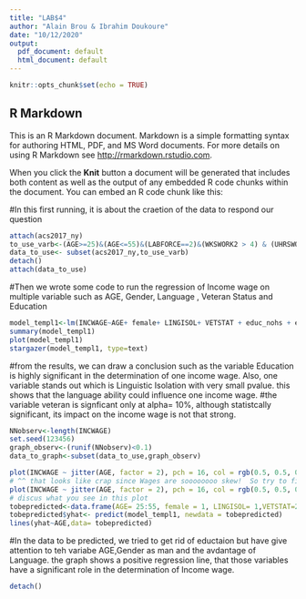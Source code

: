 ---
title: "LAB$4"
author: "Alain Brou & Ibrahim Doukoure"
date: "10/12/2020"
output:
  pdf_document: default
  html_document: default
---

```{r setup, include=FALSE}
knitr::opts_chunk$set(echo = TRUE)
```

## R Markdown

This is an R Markdown document. Markdown is a simple formatting syntax for authoring HTML, PDF, and MS Word documents. For more details on using R Markdown see <http://rmarkdown.rstudio.com>.

When you click the **Knit** button a document will be generated that includes both content as well as the output of any embedded R code chunks within the document. You can embed an R code chunk like this:

#In this first running, it is about the craetion of the data to respond our question

```{r}
attach(acs2017_ny)
to_use_varb<-(AGE>=25)&(AGE<=55)&(LABFORCE==2)&(WKSWORK2 > 4) & (UHRSWORK >= 35)
data_to_use<- subset(acs2017_ny,to_use_varb)
detach()
attach(data_to_use)
```


#Then we wrote some code to run the regression of Income wage on multiple variable such as AGE, Gender, Language , Veteran Status and Education


```{r}
model_templ1<-lm(INCWAGE~AGE+ female+ LINGISOL+ VETSTAT + educ_nohs + educ_hs+ educ_college+ educ_advdeg)
summary(model_templ1)
plot(model_templ1)
stargazer(model_templ1, type=text)
```

#from the results, we can draw a conclusion such as the variable Education is highly significant in the determination of one income wage. Also, one variable stands out which is Linguistic Isolation with very small pvalue. this shows that the language ability could influence one income wage.
#the variable veteran is signficant only at alpha= 10%, although statistcally significant, its impact on the income wage is not that strong.



```{r}
NNobserv<-length(INCWAGE)
set.seed(123456)
graph_observ<-(runif(NNobserv)<0.1)
data_to_graph<-subset(data_to_use,graph_observ)

```


```{r}
plot(INCWAGE ~ jitter(AGE, factor = 2), pch = 16, col = rgb(0.5, 0.5, 0.5, alpha = 0.2), data = data_to_graph)
# ^^ that looks like crap since Wages are soooooooo skew!  So try to find some sensible ylim = c(0, ??)
plot(INCWAGE ~ jitter(AGE, factor = 2), pch = 16, col = rgb(0.5, 0.5, 0.5, alpha = 0.2), ylim = c(0,150000), data = data_to_graph)
# discus what you see in this plot
tobepredicted<-data.frame(AGE= 25:55, female = 1, LINGISOL= 1,VETSTAT=2, educ_nohs=0,educ_hs=1,educ_college = 0, educ_advdeg= 0)
tobepredicted$yhat<- predict(model_templ1, newdata = tobepredicted)
lines(yhat~AGE,data= tobepredicted)
```

#In the data to be predicted, we tried to get rid of eductaion but have give  attention to teh variabe AGE,Gender as man and the avdantage of Language. the graph shows a positive regression line, that those variables have a significant role in the determination of Income wage. 


```{r}
detach()
```


